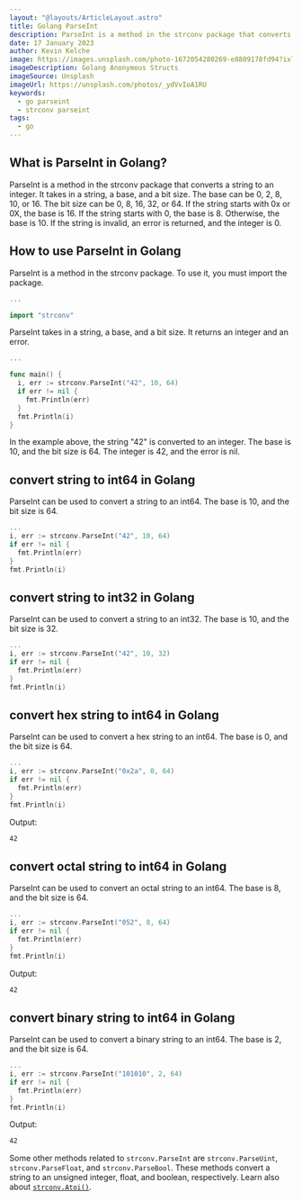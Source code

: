 ```yaml
---
layout: "@layouts/ArticleLayout.astro"
title: Golang ParseInt
description: ParseInt is a method in the strconv package that converts a string to an integer. It takes in a string, a base, and a bit size. It returns an integer and an error.
date: 17 January 2023
author: Kevin Kelche
image: https://images.unsplash.com/photo-1672054280269-e8809178fd94?ixlib=rb-4.0.3&ixid=MnwxMjA3fDB8MHxwaG90by1wYWdlfHx8fGVufDB8fHx8&auto=format&fit=crop&w=870&q=80
imageDescription: Golang Anonymous Structs
imageSource: Unsplash
imageUrl: https://unsplash.com/photos/_ydVvIoA1RU
keywords:
  - go parseint
  - strconv parseint
tags:
  - go
---
```



## What is ParseInt in Golang? <SectionLink id="what-is-parseint-in-golang" />

ParseInt is a method in the strconv package that converts a string to an integer. It takes in a string, a base, and a bit size. The base can be 0, 2, 8, 10, or 16. The bit size can be 0, 8, 16, 32, or 64. If the string starts with 0x or 0X, the base is 16. If the string starts with 0, the base is 8. Otherwise, the base is 10. If the string is invalid, an error is returned, and the integer is 0.

## How to use ParseInt in Golang <SectionLink id="how-to-use-parseint-in-golang" />

ParseInt is a method in the strconv package. To use it, you must import the package.

```go title="main.go"
...

import "strconv"

```

ParseInt takes in a string, a base, and a bit size. It returns an integer and an error.

```go title="main.go"
...

func main() {
  i, err := strconv.ParseInt("42", 10, 64)
  if err != nil {
    fmt.Println(err)
  }
  fmt.Println(i)
}

```

In the example above, the string "42" is converted to an integer. The base is 10, and the bit size is 64. The integer is 42, and the error is nil.

## convert string to int64 in Golang <SectionLink id="convert-string-to-int64-in-golang" />

ParseInt can be used to convert a string to an int64. The base is 10, and the bit size is 64.

```go title="main.go"
...
i, err := strconv.ParseInt("42", 10, 64)
if err != nil {
  fmt.Println(err)
}
fmt.Println(i)
```

## convert string to int32 in Golang <SectionLink id="convert-string-to-int32-in-golang" />

ParseInt can be used to convert a string to an int32. The base is 10, and the bit size is 32.

```go title="main.go"
...
i, err := strconv.ParseInt("42", 10, 32)
if err != nil {
  fmt.Println(err)
}
fmt.Println(i)
```

## convert hex string to int64 in Golang <SectionLink id="convert-hex-string-to-int64-in-golang" />

ParseInt can be used to convert a hex string to an int64. The base is 0, and the bit size is 64.

```go title="main.go"
...
i, err := strconv.ParseInt("0x2a", 0, 64)
if err != nil {
  fmt.Println(err)
}
fmt.Println(i)
```

Output:

```bash title="output"
42
```

## convert octal string to int64 in Golang <SectionLink id="convert-octal-string-to-int64-in-golang" />

ParseInt can be used to convert an octal string to an int64. The base is 8, and the bit size is 64.

```go title="main.go"
...
i, err := strconv.ParseInt("052", 8, 64)
if err != nil {
  fmt.Println(err)
}
fmt.Println(i)
```

Output:

```bash title="output"
42
```

## convert binary string to int64 in Golang <SectionLink id="convert-binary-string-to-int64-in-golang" />

ParseInt can be used to convert a binary string to an int64. The base is 2, and the bit size is 64.

```go title="main.go"
...
i, err := strconv.ParseInt("101010", 2, 64)
if err != nil {
  fmt.Println(err)
}
fmt.Println(i)
```

Output:

```bash title="output"
42
```

Some other methods related to `strconv.ParseInt` are `strconv.ParseUint`, `strconv.ParseFloat`, and `strconv.ParseBool`. These methods convert a string to an unsigned integer, float, and boolean, respectively. Learn also about [`strconv.Atoi()`](/blog/golang-atoi/).
